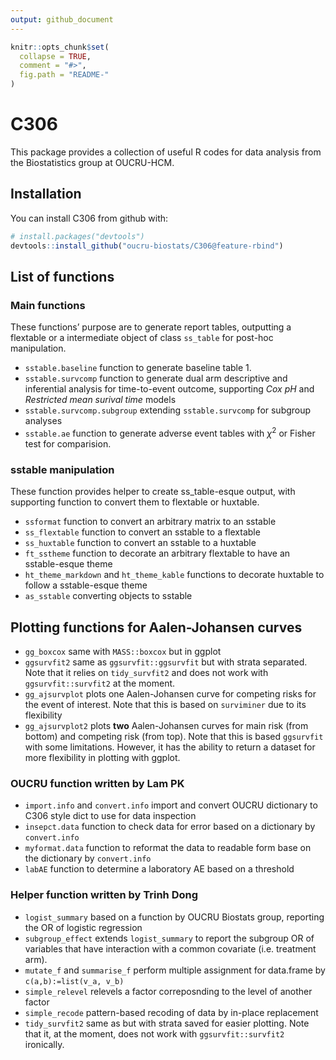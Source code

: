 ```yaml
---
output: github_document
---
```


<!-- README.md is generated from README.Rmd. Please edit that file -->

```r
knitr::opts_chunk$set(
  collapse = TRUE,
  comment = "#>",
  fig.path = "README-"
)
```

# C306

This package provides a collection of useful R codes for data analysis from the Biostatistics group at OUCRU-HCM.

## Installation

You can install C306 from github with:

```r
# install.packages("devtools")
devtools::install_github("oucru-biostats/C306@feature-rbind")
```

## List of functions

### Main functions

These functions' purpose are to generate report tables, outputting a flextable or a intermediate object of class `ss_table` for post-hoc manipulation.

- `sstable.baseline` function to generate baseline table 1.
- `sstable.survcomp` function to generate dual arm descriptive and inferential analysis for time-to-event outcome, supporting *Cox pH* and *Restricted mean surival time* models
- `sstable.survcomp.subgroup` extending `sstable.survcomp` for subgroup analyses
- `sstable.ae` function to generate adverse event tables with $\chi^2$ or Fisher test for comparision.

### sstable manipulation

These function provides helper to create ss_table-esque output, with supporting function to convert them to flextable or huxtable.

- `ssformat` function to convert an arbitrary matrix to an sstable
- `ss_flextable` function to convert an sstable to a flextable
- `ss_huxtable` function to convert an sstable to a huxtable
- `ft_sstheme` function to decorate an arbitrary flextable to have an sstable-esque theme
- `ht_theme_markdown` and `ht_theme_kable` functions to decorate huxtable to follow a sstable-esque theme
- `as_sstable` converting objects to sstable

## Plotting functions for Aalen-Johansen curves

- `gg_boxcox` same with `MASS::boxcox` but in ggplot
- `ggsurvfit2` same as `ggsurvfit::ggsurvfit` but with strata separated. Note that it relies on `tidy_survfit2` and does not work with `ggsurvfit::survfit2` at the moment.
- `gg_ajsurvplot` plots one Aalen-Johansen curve for competing risks for the event of interest. Note that this is based on `surviminer` due to its flexibility
- `gg_ajsurvplot2` plots **two** Aalen-Johansen curves for main risk (from bottom) and competing risk (from top). Note that this is based `ggsurvfit` with some limitations. However, it has the ability to return a dataset for more flexibility in plotting with ggplot.

### OUCRU function written by Lam PK

- `import.info` and `convert.info` import and convert OUCRU dictionary to C306 style dict to use for data inspection
- `insepct.data` function to check data for error based on a dictionary by `convert.info`
- `myformat.data` function to reformat the data to readable form base on the dictionary by `convert.info`
- `labAE` function to determine a laboratory AE based on a threshold

### Helper function written by Trinh Dong

- `logist_summary` based on a function by OUCRU Biostats group, reporting the OR of logistic regression
- `subgroup_effect` extends `logist_summary` to report the subgroup OR of variables that have interaction with a common covariate (i.e. treatment arm).
- `mutate_f` and `summarise_f` perform multiple assignment for data.frame by `c(a,b):=list(v_a, v_b)`
- `simple_relevel` relevels a factor correposnding to the level of another factor
- `simple_recode` pattern-based recoding of data by in-place replacement
- `tidy_survfit2` same as \code{\link[ggsurvfit:tidy_survfit]{ggsurvfit:tidy_survfit}} but with strata saved for easier plotting. Note that it, at the moment, does not work with `ggsurvfit::survfit2` ironically.
